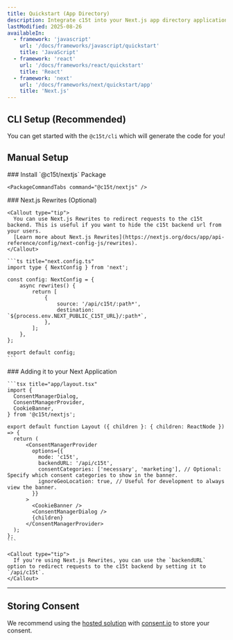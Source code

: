 ```yaml
---
title: Quickstart (App Directory)
description: Integrate c15t into your Next.js app directory application with this step-by-step guide. We'll cover installation, configuration, and basic usage.
lastModified: 2025-08-26
availableIn:
  - framework: 'javascript'
    url: '/docs/frameworks/javascript/quickstart'
    title: 'JavaScript'
  - framework: 'react'
    url: '/docs/frameworks/react/quickstart'
    title: 'React'
  - framework: 'next'
    url: '/docs/frameworks/next/quickstart/app'
    title: 'Next.js'
---
```


## CLI Setup (Recommended)

You can get started with the `@c15t/cli` which will generate the code for you!

<PackageCommandTabs command="@c15t/cli generate" />

## Manual Setup

<Steps>
  <Step>
    ### Install `@c15t/nextjs` Package

    <PackageCommandTabs command="@c15t/nextjs" />
  </Step>

  <Step>
    ### Next.js Rewrites (Optional)

    <Callout type="tip">
      You can use Next.js Rewrites to redirect requests to the c15t backend. This is useful if you want to hide the c15t backend url from your users.
      [Learn more about Next.js Rewrites](https://nextjs.org/docs/app/api-reference/config/next-config-js/rewrites).
    </Callout>

    ```ts title="next.config.ts"
    import type { NextConfig } from 'next';

    const config: NextConfig = {
    	async rewrites() {
    		return [
    			{
    				source: '/api/c15t/:path*',
    				destination: `${process.env.NEXT_PUBLIC_C15T_URL}/:path*`,
    			},
    		];
    	},
    };

    export default config;
    ```
  </Step>

  <Step>
    ### Adding it to your Next Application

    ```tsx title="app/layout.tsx"
    import { 
      ConsentManagerDialog,
      ConsentManagerProvider,
      CookieBanner,
    } from '@c15t/nextjs';

    export default function Layout ({ children }: { children: ReactNode }) => {
      return (
          <ConsentManagerProvider
            options={{
              mode: 'c15t',
              backendURL: '/api/c15t',
              consentCategories: ['necessary', 'marketing'], // Optional: Specify which consent categories to show in the banner.
              ignoreGeoLocation: true, // Useful for development to always view the banner.
            }}
          >
            <CookieBanner />
            <ConsentManagerDialog />   
            {children}
          </ConsentManagerProvider>
      );
    };
    ```

    <Callout type="tip">
      If you're using Next.js Rewrites, you can use the `backendURL` option to redirect requests to the c15t backend by setting it to `/api/c15t`.
    </Callout>
  </Step>
</Steps>

***

## Storing Consent

We recommend using the [hosted solution](/docs/frameworks/next/storing-consent/hosted) with [consent.io](https://consent.io) to store your consent.
